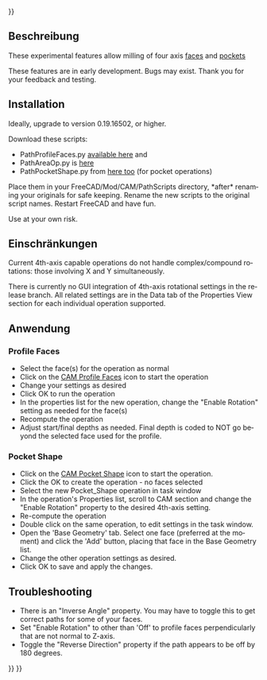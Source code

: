 <languages/>
{{UnfinishedDocu{{#translation:}}}}

{{Docnav/de
|[[CAM_Postprocessor_Customization/de|Postprocessor Customization]]
|[[CAM_Preferences/de|Preferences]]
|[[CAM_Workbench/de|CAM]]
|IconL=
|IconR=
|IconC=Workbench_CAM.svg
}}

{{TOCright}}

<span id="Description"></span>
==Beschreibung==

<div lang="en" dir="ltr" class="mw-content-ltr">
These experimental features allow milling of four axis [https://forum.freecad.org/viewtopic.php?f=15&t=36773 faces] and [https://forum.freecad.org/viewtopic.php?f=15&t=35867 pockets]
</div>

<div lang="en" dir="ltr" class="mw-content-ltr">
These features are in early development. Bugs may exist. Thank you for your feedback and testing.
</div>

<div lang="en" dir="ltr" class="mw-content-ltr">
== Installation ==
</div>

<div lang="en" dir="ltr" class="mw-content-ltr">
Ideally, upgrade to version 0.19.16502, or higher.
</div>

<div lang="en" dir="ltr" class="mw-content-ltr">
Download these scripts:
</div>

<div lang="en" dir="ltr" class="mw-content-ltr">
* PathProfileFaces.py [https://forum.freecad.org/viewtopic.php?f=15&t=36773 available here] and
* PathAreaOp.py is [https://forum.freecad.org/viewtopic.php?f=15&t=35867 here]
* PathPocketShape.py from [https://forum.freecad.org/viewtopic.php?f=15&t=35867 here too] (for pocket operations)
</div>

<div lang="en" dir="ltr" class="mw-content-ltr">
Place them in your FreeCAD/Mod/CAM/PathScripts directory, *after* renaming your originals for safe keeping. Rename the new scripts to the original script names. Restart FreeCAD and have fun.
</div> 

<div lang="en" dir="ltr" class="mw-content-ltr">
Use at your own risk.
</div>

<span id="Limitations"></span>
==Einschränkungen==

<div lang="en" dir="ltr" class="mw-content-ltr">
Current 4th-axis capable operations do not handle complex/compound rotations: those involving X and Y simultaneously.
</div>

<div lang="en" dir="ltr" class="mw-content-ltr">
There is currently no GUI integration of 4th-axis rotational settings in the release branch.  All related settings are in the Data tab of the Properties View section for each individual operation supported.
</div>

<span id="Usage"></span>
==Anwendung==

<div lang="en" dir="ltr" class="mw-content-ltr">
=== Profile Faces ===
</div>

<div lang="en" dir="ltr" class="mw-content-ltr">
* Select the face(s) for the operation as normal
* Click on the [[CAM_Profile#Profile_Face_operation|CAM Profile Faces]] icon to start the operation
* Change your settings as desired
* Click OK to run the operation
* In the properties list for the new operation, change the "Enable Rotation" setting as needed for the face(s)
* Recompute the operation
* Adjust start/final depths as needed. Final depth is coded to NOT go beyond the selected face used for the profile.
</div>

<div lang="en" dir="ltr" class="mw-content-ltr">
=== Pocket Shape ===
</div>

<div lang="en" dir="ltr" class="mw-content-ltr">
* Click on the [[CAM_Pocket_Shape|CAM Pocket Shape]] icon to start the operation.
* Click the OK to create the operation - no faces selected
* Select the new Pocket_Shape operation in task window
* In the operation's Properties list, scroll to CAM section and change the "Enable Rotation" property to the desired 4th-axis setting.
* Re-compute the operation
* Double click on the same operation, to edit settings in the task window.
* Open the 'Base Geometry' tab. Select one face (preferred at the moment) and click the 'Add' button, placing that face in the Base Geometry list.
* Change the other operation settings as desired.
* Click OK to save and apply the changes.
</div>

<div lang="en" dir="ltr" class="mw-content-ltr">
== Troubleshooting ==
</div>

<div lang="en" dir="ltr" class="mw-content-ltr">
*There is an "Inverse Angle" property. You may have to toggle this to get correct paths for some of your faces.
*Set "Enable Rotation" to other than 'Off' to profile faces perpendicularly that are not normal to Z-axis.
*Toggle the "Reverse Direction" property if the path appears to be off by 180 degrees.
</div>


{{Docnav/de
|[[CAM_Postprocessor_Customization/de|Postprocessor Customization]]
|[[CAM_Preferences/de|Preferences]]
|[[CAM_Workbench/de|CAM]]
|IconL=
|IconR=
|IconC=Workbench_CAM.svg
}}

{{CAM_Tools_navi{{#translation:}}}}
{{Userdocnavi{{#translation:}}}}